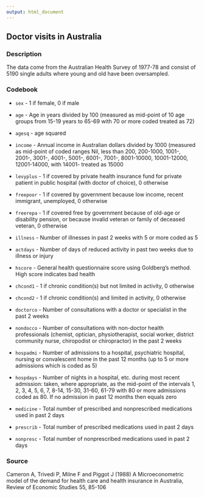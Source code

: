 ```yaml
---
output: html_document
---
```


## Doctor visits in Australia

### Description

The data come from the Australian Health Survey of 1977-78 and consist of 5190 single adults where young and old have been oversampled.

### Codebook

* `sex` - 1 if female, 0 if male

* `age` - Age in years divided by 100 (measured as mid-point of 10 age groups from 15-19 years to 65-69 with 70 or more coded treated as 72)

* `agesq` - age squared

* `income` - Annual income in Australian dollars divided by 1000 (measured as mid-point of coded ranges Nil, less than 200, 200-1000, 1001-, 2001-, 3001-, 4001-, 5001-, 6001-, 7001-, 8001-10000, 10001-12000, 12001-14000, with 14001- treated as 15000

* `levyplus` - 1 if covered by private health insurance fund for private patient in public hospital (with doctor of choice), 0 otherwise

* `freepoor` - 1 if covered by government because low income, recent immigrant, unemployed, 0 otherwise

* `freerepa` - 1 if covered free by government because of old-age or disability pension, or because invalid veteran or family of deceased veteran, 0 otherwise

* `illness` - Number of illnesses in past 2 weeks with 5 or more coded as 5

* `actdays` - Number of days of reduced activity in past two weeks due to illness or injury

* `hscore` - General health questionnaire score using Goldberg's method. High score indicates bad health

* `chcond1` - 1 if chronic condition(s) but not limited in activity, 0 otherwise

* `chcond2` - 1 if chronic condition(s) and limited in activity, 0 otherwise

* `doctorco` - Number of consultations with a doctor or specialist in the past 2 weeks

* `nondocco` - Number of consultations with non-doctor health professionals (chemist, optician, physiotherapist, social worker, district community nurse, chiropodist or chiropractor) in the past 2 weeks

* `hospadmi` - Number of admissions to a hospital, psychiatric hospital, nursing or convalescent home in the past 12 months (up to 5 or more admissions which is coded as 5)

* `hospdays` - Number of nights in a hospital, etc. during most recent admission: taken, where appropriate, as the mid-point of the intervals 1, 2, 3, 4, 5, 6, 7, 8-14, 15-30, 31-60, 61-79 with 80 or more admissions coded as 80. If no admission in past 12 months then equals zero

* `medicine` - Total number of prescribed and nonprescribed medications used in past 2 days

* `prescrib` - Total number of prescribed medications used in past 2 days

* `nonpresc` - Total number of nonprescribed medications used in past 2 days

### Source

Cameron A, Trivedi P, Milne F and Piggot J (1988) A Microeconometric model of the demand for health care and health insurance in Australia, Review of Economic Studies 55, 85-106

